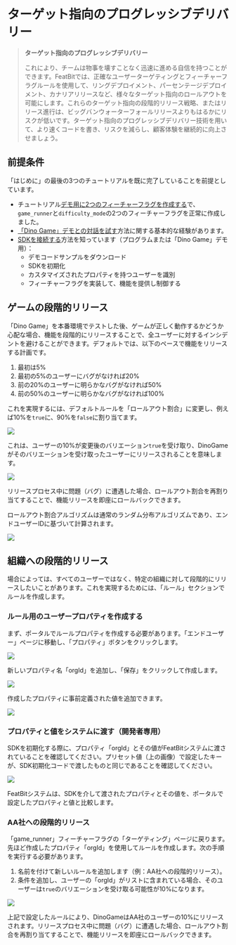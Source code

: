 
# ターゲット指向のプログレッシブデリバリー

> **ターゲット指向のプログレッシブデリバリー**
>
> これにより、チームは物事を壊すことなく迅速に進める自信を持つことができます。FeatBitでは、正確なユーザーターゲティングとフィーチャーフラグルールを使用して、リングデプロイメント、パーセンテージデプロイメント、カナリアリリースなど、様々なターゲット指向のロールアウトを可能にします。これらのターゲット指向の段階的リリース戦略、またはリリース進行は、ビッグバンウォーターフォールリリースよりもはるかにリスクが低いです。ターゲット指向のプログレッシブデリバリー技術を用いて、より速くコードを書き、リスクを減らし、顧客体験を継続的に向上させましょう。

## 前提条件

「はじめに」の最後の3つのチュートリアルを既に完了していることを前提としています。

* チュートリアル[デモ用に2つのフィーチャーフラグを作成する](../create-two-feature-flags.md)で、`game_runner`と`difficulty_mode`の2つのフィーチャーフラグを正常に作成しました。
* [「Dino Game」デモとの対話を試す](../try-interacting-with-the-demo.md)方法に関する基本的な経験があります。
* [SDKを接続する](../connect-an-sdk/)方法を知っています（プログラムまたは「Dino Game」デモ用）：
  * デモコードサンプルをダウンロード
  * SDKを初期化
  * カスタマイズされたプロパティを持つユーザーを識別
  * フィーチャーフラグを実装して、機能を提供し制御する

## ゲームの段階的リリース

「Dino Game」を本番環境でテストした後、ゲームが正しく動作するかどうか心配な場合、機能を段階的にリリースすることで、全ユーザーに対するインシデントを避けることができます。デフォルトでは、以下のペースで機能をリリースする計画です。

1. 最初は5%
2. 最初の5%のユーザーにバグがなければ20%
3. 前の20%のユーザーに明らかなバグがなければ50%
4. 前の50%のユーザーに明らかなバグがなければ100%

これを実現するには、デフォルトルールを「ロールアウト割合」に変更し、例えば10%を`true`に、90%を`false`に割り当てます。

![](../../getting-started/assets/targeted-progressive-delivery/001.webp)

これは、ユーザーの10%が変更後のバリエーション`true`を受け取り、DinoGameがそのバリエーションを受け取ったユーザーにリリースされることを意味します。

![](../../getting-started/assets/targeted-progressive-delivery/002.webp)

リリースプロセス中に問題（バグ）に遭遇した場合、ロールアウト割合を再割り当てすることで、機能リリースを即座にロールバックできます。

<Callout type="info">
  ロールアウト割合アルゴリズムは通常のランダム分布アルゴリズムであり、エンドユーザーIDに基づいて計算されます。

  ![](../../getting-started/assets/targeted-progressive-delivery/003.webp)
</Callout>

## 組織への段階的リリース

場合によっては、すべてのユーザーではなく、特定の組織に対して段階的にリリースしたいことがあります。これを実現するためには、「ルール」セクションでルールを作成します。

### ルール用のユーザープロパティを作成する

まず、ポータルでルールプロパティを作成する必要があります。「エンドユーザー」ページに移動し、「プロパティ」ボタンをクリックします。

![](../../getting-started/assets/targeted-progressive-delivery/004.webp)

新しいプロパティ名「orgId」を追加し、「保存」をクリックして作成します。

![](../../getting-started/assets/targeted-progressive-delivery/005.webp)

作成したプロパティに事前定義された値を追加できます。

![](../../getting-started/assets/targeted-progressive-delivery/006.webp)

### プロパティと値をシステムに渡す（開発者専用）

SDKを初期化する際に、プロパティ「orgId」とその値がFeatBitシステムに渡されていることを確認してください。プリセット値（上の画像）で設定したキーが、SDK初期化コードで渡したものと同じであることを確認してください。

![](../../getting-started/assets/targeted-progressive-delivery/007.webp)

FeatBitシステムは、SDKを介して渡されたプロパティとその値を、ポータルで設定したプロパティと値と比較します。

### AA社への段階的リリース

「game_runner」フィーチャーフラグの「ターゲティング」ページに戻ります。先ほど作成したプロパティ「orgId」を使用してルールを作成します。次の手順を実行する必要があります。

1. 名前を付けて新しいルールを追加します（例：AA社への段階的リリース）。
2. 条件を追加し、ユーザーの「orgId」がリストに含まれている場合、そのユーザーは`true`のバリエーションを受け取る可能性が10%になります。

![](../../getting-started/assets/targeted-progressive-delivery/008.webp)

上記で設定したルールにより、DinoGameはAA社のユーザーの10%にリリースされます。リリースプロセス中に問題（バグ）に遭遇した場合、ロールアウト割合を再割り当てすることで、機能リリースを即座にロールバックできます。
